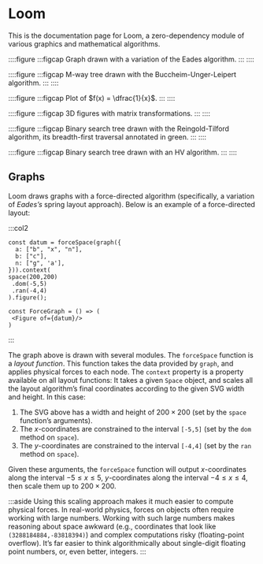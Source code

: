 
# Loom

This is the documentation page for Loom, a zero-dependency module of various graphics and mathematical algorithms.



::::figure
<ForceGraph1 />
:::figcap
Graph drawn with a variation of the Eades algorithm.
:::
::::

::::figure
<Tree1 />
:::figcap
M-way tree drawn with the Buccheim-Unger-Leipert algorithm.
:::
::::


::::figure
<Plot1 />
:::figcap
Plot of $f(x) = \dfrac{1}{x}$.
:::
::::

::::figure
<Path1 />
:::figcap
3D figures with matrix transformations.
:::
::::

::::figure
<Tree2 />
:::figcap
Binary search tree drawn with the Reingold-Tilford algorithm, its breadth-first traversal annotated in green.
:::
::::


::::figure
<Tree3 />
:::figcap
Binary search tree drawn with an HV algorithm.
:::
::::


## Graphs
Loom draws graphs with a force-directed algorithm (specifically, a variation of _Eades’s_ spring layout approach). Below is an example of a force-directed layout:

:::col2

~~~tsx
const datum = forceSpace(graph({
  a: ["b", "x", "n"],
  b: ["c"],
  n: ["g", 'a'],
})).context(
space(200,200)
 .dom(-5,5)
 .ran(-4,4)
).figure();

const ForceGraph = () => (
 <Figure of={datum}/>
)
~~~

<ForceGraph/>

:::

The graph above is drawn with several modules. The `forceSpace` function is a _layout function_. This function takes the data provided by `graph`, and applies physical forces to each node. The `context` property is a property available on all layout functions: It takes a given `Space` object, and scales all the layout algorithm’s final coordinates according to the given SVG width and height. In this case: 

1. The SVG above has a width and height of ${200 \times 200}$ (set by the `space` function’s arguments).
2. The ${x}$-coordinates are constrained to the interval `[-5,5]` (set by the `dom` method on `space`).
3. The ${y}$-coordinates are constrained to the interval `[-4,4]` (set by the `ran` method on `space`).

Given these arguments, the `forceSpace` function will output ${x}$-coordinates along the interval ${-5 \leq x \leq 5}$, ${y}$-coordinates  along the interval ${-4 \leq x \leq 4,}$ then scale them up to ${200 \times 200.}$

:::aside
Using this scaling approach makes it much easier to compute physical forces. In real-world physics, forces on objects often require working with large numbers. Working with such large numbers makes reasoning about space awkward (e.g., coordinates that look like `(3288184884,-83818394)`) and complex computations risky (floating-point overflow). It’s far easier to think algorithmically about single-digit floating point numbers, or, even better, integers.
:::

